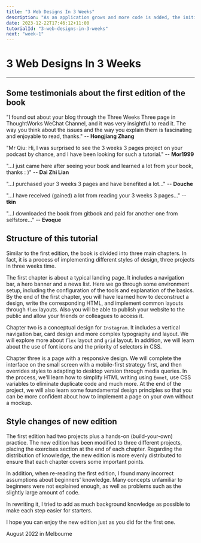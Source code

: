 ```yaml
---
title: "3 Web Designs In 3 Weeks"
description: "As an application grows and more code is added, the initial loading time can become noticeably longer. This delay, sometimes lasting several seconds, can frustrate users. To avoid this, it's essential to optimize loading times."
date: 2023-12-22T17:46:12+11:00
tutorialId: "3-web-designs-in-3-weeks"
next: "week-1"
---
```


# 3 Web Designs In 3 Weeks

* * *

## Some testimonials about the first edition of the book

"I found out about your blog through the Three Weeks Three page in ThoughtWorks WeChat Channel, and it was very insightful to read it. The way you think about the issues and the way you explain them is fascinating and enjoyable to read, thanks." -- **Hongjiang Zhang**

"Mr Qiu: Hi, I was surprised to see the 3 weeks 3 pages project on your podcast by chance, and I have been looking for such a tutorial." -- **Mor1999**

"...I just came here after seeing your book and learned a lot from your book, thanks : )" -- **Dai Zhi Lian**

"...I purchased your 3 weeks 3 pages and have benefited a lot..." -- **Douche**

"...I have received (gained) a lot from reading your 3 weeks 3 pages..." -- **tkin**

"...I downloaded the book from gitbook and paid for another one from selfstore..." -- **Evoque**


## Structure of this tutorial

Similar to the first edition, the book is divided into three main chapters. In fact, it is a process of implementing different styles of design, three projects in three weeks time.

The first chapter is about a typical landing page. It includes a navigation bar, a hero banner and a news list. Here we go through some environment setup, including the configuration of the tools and explanation of the basics. By the end of the first chapter, you will have learned how to deconstruct a design, write the corresponding HTML, and implement common layouts through `flex` layouts. Also you will be able to publish your website to the public and allow your friends or colleagues to access it.

Chapter two is a conceptual design for `Instagram`. It includes a vertical navigation bar, card design and more complex typography and layout. We will explore more about `flex` layout and `grid` layout. In addition, we will learn about the use of font icons and the priority of selectors in CSS.

Chapter three is a page with a responsive design. We will complete the interface on the small screen with a mobile-first strategy first, and then overrides styles to adapting to desktop version through media queries. In the process, we'll learn how to simplify HTML writing using `Emmet`, use CSS variables to eliminate duplicate code and much more. At the end of the project, we will also learn some foundamental design principles so that you can be more confident about how to implement a page on your own without a mockup.

## Style changes of new edition

The first edition had two projects plus a hands-on (build-your-own) practice. The new edition has been modified to three different projects, placing the exercises section at the end of each chapter. Regarding the distribution of knowledge, the new edition is more evenly distributed to ensure that each chapter covers some important points.

In addition, when re-reading the first edition, I found many incorrect assumptions about beginners' knowledge. Many concepts unfamiliar to beginners were not explained enough, as well as problems such as the slightly large amount of code.

In rewriting it, I tried to add as much background knowledge as possible to make each step easier for starters.

I hope you can enjoy the new edition just as you did for the first one.

August 2022 in Melbourne
